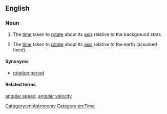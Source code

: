 ==English==
{{wikipedia}}

===Noun===
{{en-noun}}

# {{lb|en|of an astronomic object}} The [[time]] taken to [[rotate]] about its [[axis]] relative to the background stars.
# {{lb|en|of a rotating object on the earth}} The [[time]] taken to [[rotate]] about its [[axis]] relative to the earth (assumed fixed).

====Synonyms====
* [[rotation period]]

====Related terms====
[[angular speed]], [[angular velocity]]

[[Category:en:Astronomy]]
[[Category:en:Time]]